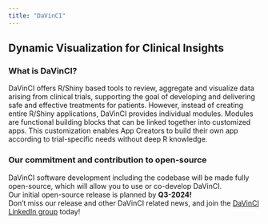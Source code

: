 ```yaml
---
title: "DaVinCI"
---
```


## Dynamic Visualization for Clinical Insights

### What is DaVinCI?
<!-- ::: columns -->
<!-- ::: {.column width="20%"} -->

<!-- <!-- ![](quarto/images/davinci_hex.png){width="150"} -->
<!-- ::: -->

<!-- ::: {.column width="80%"} -->

DaVinCI offers R/Shiny based tools to review, aggregate and visualize data arising from clinical trials, supporting the goal of developing and delivering safe and effective treatments for patients. However, instead of creating entire R/Shiny applications, DaVinCI provides individual modules. Modules are functional building blocks that can be linked together into customized apps. This customization enables App Creators to build their own app according to trial-specific needs without deep R knowledge. 

<!-- ::: -->
<!-- ::: -->

### Our commitment and contribution to open-source
 
DaVinCI software development including the codebase  will be made fully open-source, which will allow you to use or co-develop DaVinCI.  
Our initial open-source release is planned by **Q3-2024!**  
Don't miss our release and other DaVinCI related news, and join the [DaVinCI LinkedIn group](https://www.linkedin.com/groups/13052407/){target="_blank"} today!



